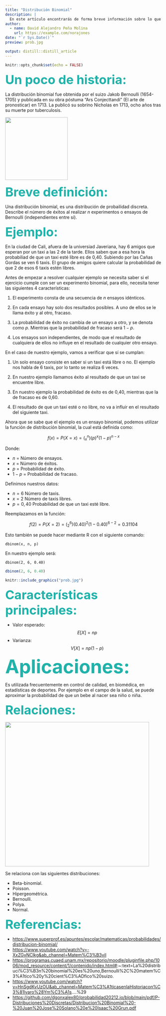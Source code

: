 ```yaml
---
title: "Distribución Binomial"
description: |
  En este artículo encontrarás de forma breve información sobre lo que es y lo que trata la distribución Binomial.
author:
  - name: David Alejandro Peña Molina 
    url: https://example.com/norajones
date: "`r Sys.Date()`"
preview: prob.jpg

output: distill::distill_article
---
```


```r
knitr::opts_chunk$set(echo = FALSE)
```

<p><b style = 'color : lightseagreen ; font-size: 40px;'>Un poco de historia:</b></p>

La distribución binomial fue obtenida por el suizo Jakob Bernoulli (1654-1705) y publicada en su obra póstuma "Ars Conjecttandi" (El arte de pronosticar) en 1713. La publicó su sobrino Nicholas en 1713, ocho años tras su muerte por tuberculosis.

![](Jakob.jpg){width="201"}

<p><b style = 'color : lightseagreen ; font-size: 40px;'>Breve definición:</b></p>

Una distribución binomial, es una distribución de probailidad discreta. Describe el número de éxitos al realizar $n$ experimentos o ensayos de Bernoulli (independientes entre sí).

<p><b style = 'color : lightseagreen ; font-size: 40px;'>Ejemplo:</b></p>

En la ciudad de Cali, afuera de la universiad Javeriana, hay 6 amigos que esperan por un taxi a las 2 de la tarde. Ellos saben que a esa hora la probabiliad de que un taxi esté libre es de 0,40. Subiendo por las Cañas Gordas se ven 6 taxis. El grupo de amigos quiere calcular la probabilidad de que 2 de esos 6 taxis estén libres.

Antes de empezar a resolver cualquier ejemplo se necesita saber si el ejercicio cumple con ser un experimento binomial, para ello, necesita tener las siguientes 4 características:

1.  El experimento consta de una secuencia de $n$ ensayos idénticos.

2.  En cada ensayo hay solo dos resultados posibles. A uno de ellos se le llama éxito y al otro, fracaso.

3.  La probabilidad de éxito no cambia de un ensayo a otro, y se denota como $p$. Mientras que la probabilidad de fracaso será $1-p$.

4.  Los ensayos son independientes, de modo que el resultado de cualquiera de ellos no influye en el resultado de cualquier otro ensayo.

En el caso de nuestro ejemplo, vamos a verificar que sí se cumplan:

1.  Un solo ensayo consiste en saber si un taxi está libre o no. El ejemplo nos habla de 6 taxis, por lo tanto se realiza $6$ veces.

2.  En nuestro ejemplo llamamos éxito al resultado de que un taxi se encuentre libre.

3.  En nuestro ejemplo la probabilidad de éxito es de 0,40, mientras que la de fracaso es de 0,60.

4.  El resultado de que un taxi esté o no libre, no va a influir en el resultado del siguiente taxi.

Ahora que se sabe que el ejemplo es un ensayo binomial, podemos utilizar la función de distribución binomial, la cual está definida como:

$$ f(x) = P(X=x) = (^{n} _{x}) (p)^x (1-p)^{n-x}  $$

Donde:

-   $n$ = Número de ensayos.
-   $x$ = Número de éxitos.
-   $p$ = Probabilidad de éxito.
-   $1-p$ = Probabilidad de fracaso.

Definimos nuestros datos:

-   $n = 6$ Número de taxis.
-   $x = 2$ Número de taxis libres.
-   $p= 0,40$ Probabilidad de que un taxi esté libre.

Reemplazamos en la función:

$$ f(2) = P(X=2) = (^{6} _{2}) (0.40)^2 (1-0.40)^{6-2} = 0.31104 $$

Esto también se puede hacer mediante R con el siguiente comando:

`dbinom(x, n, p)`

En nuestro ejemplo será:

`dbinom(2, 6, 0.40)`

```r
dbinom(2, 6, 0.40)
```

```r
knitr::include_graphics("prob.jpg")
```

<p><b style = 'color : lightseagreen ; font-size: 40px;'>Características principales:</b></p>

+ Valor esperado: $$  E[X] = np$$ 
+ Varianza: $$ V[X]= np(1-p)$$

<p><b style = 'color : lightseagreen ; font-size: 60px;'>Aplicaciones:</b></p>

Es utilizada frecuentemente en control de calidad, en biomédica, en estadísticas de deportes. Por ejemplo en el campo de la salud, se puede aproximar la probabilidad de que un bebe al nacer sea niño o niña.

<p><b style = 'color : lightseagreen ; font-size: 40px;'>Relaciones:</b></p>

![](Relacion.png){width="463"}

Se relaciona con las siguientes distribuciones:

-   Beta-binomial.
-   Poisson.
-   Hipergeométrica.
-   Bernoulli.
-   Polya.
-   Normal.

<p><b style = 'color : lightseagreen ; font-size: 40px;'>Referencias:</b></p>

-   <https://www.superprof.es/apuntes/escolar/matematicas/probabilidades/distribucion-binomial/>
-   <https://www.youtube.com/watch?v=-XxZGvNClkg&ab_channel=Matem%C3%B3vil>
-   <https://programas.cuaed.unam.mx/repositorio/moodle/pluginfile.php/1006/mod_resource/content/1/contenido/index.html#>:\~:text=La%20distribuci%C3%B3n%20binomial%20es%20uno,Bernoulli%2C%20matem%C3%A1tico%20y%20cient%C3%ADfico%20suizo.
-   <https://www.youtube.com/watch?v=HnSgdKvUzOU&ab_channel=Matem%C3%A1ticasenlaHistoriacon%C3%81lvaro%28Ym%C3%A1s>....%29
-   <https://github.com/dgonxalex80/probabilidad20212.io/blob/main/pdf/P-Distribuciones%20Discretas/Distribucion%20Binomial%20-%20Juan%20Jose%20Solano%20e%20Isaac%20Grun.pdf>